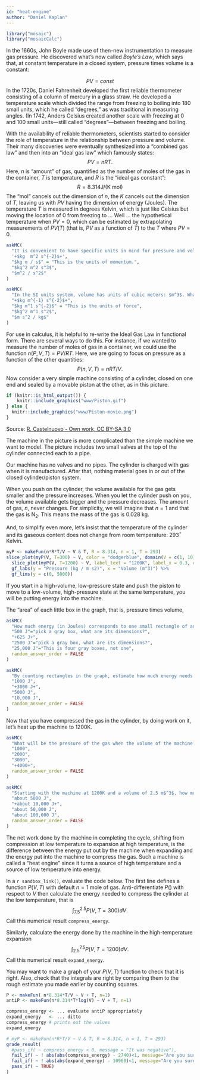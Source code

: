 ```yaml
---
id: "heat-engine"
author: "Daniel Kaplan"
---
```


```r
library("mosaic")
library("mosaicCalc")
```

In the 1660s, John Boyle made use of then-new instrumentation to measure gas pressure. He discovered what's now called *Boyle's Law*, which says that, at constant temperature in a closed system, pressure times volume is a constant:

$$PV = const$$ 
In the 1720s, Daniel Fahrenheit developed the first reliable thermometer consisting of a column of mercury in a glass straw. He developed a temperature scale which divided the range from freezing to boiling into 180 small units, which he called "degrees," as was traditional in measuring angles. (In 1742, Anders Celsius created another scale with freezing at 0 and 100 small units---still called "degrees"---between freezing and boiling.

With the availability of reliable thermometers, scientists started to consider the role of temperature in the relationship between pressure and volume. Their many discoveries were eventually synthesized into a "combined gas law" and then into an "ideal gas law" which famously states:
$$PV = nRT .$$
Here, $n$ is "amount" of gas, quantified as the number of moles of the gas in the container, $T$ is temperature, and $R$ is the "ideal gas constant":
$$R = 8.314  \text{J}/(\text{K}\ \text{mol})$$
The "mol" cancels out the dimension of $n$, the $K$ cancels out the dimension of $T$, leaving us with $PV$ having the dimension of energy (Joules). The temperature $T$ is measured in degrees Kelvin, which is just like Celsius but moving the location of 0 from freezing to ... Well ... the hypothetical temperature when $PV=0$, which can be estimated by extrapolating measurements of $PV(T)$ (that is, $PV$ as a function of $T$) to the $T$ where $PV = 0$. 

```r
askMC(
  "It is convenient to have specific units in mind for pressure and volume. Since $P V$ gives energy, let's arrange $P$ and $V$ to have units such that when multiplied the result is Joules. What is the expression of the dimension Joule in terms of the SI system, that is, time in seconds, length in meters, and mass in kg? Hint: use the above paragraph and knowing that the units for energy are consistent for potential, kinetic, or other types of energy.",
  '+$kg  m^2 s^{-2}$+',
  "$kg m / s$" = "This is the units of momentum.",
  "$kg^2 m^2 s^3$",
  "$m^2 / s^2$"
)
```

```r
askMC(
  "In the SI units system, volume has units of cubic meters: $m^3$. What are the SI units for pressure in terms of kg, m, and s? The units of your answer to this question times the units for pressure should be equivilent to your answer from the previous question.",
  "+$kg m^{-1} s^{-2}$+",
  "$kg m^1 s^{-2}$" = "This is the units of force",
  "$kg^2 m^1 s^2$",
  "$m s^2 / kg$" 
)
```



For use in calculus, it is helpful to re-write the Ideal Gas Law in functional form. There are several ways to do this. For instance, if we wanted to measure the number of moles of gas in a container, we could use the function $n(P, V, T) = PV/RT$. Here, we are going to focus on pressure as a function of the other quantities:
$$P(n, V, T) = nRT/V.$$
Now consider a very simple machine consisting of a cylinder, closed on one end and sealed by a movable piston at the other, as in this picture.

```r
if (knitr::is_html_output()) {
    knitr::include_graphics("www/Piston.gif")
} else {
  knitr::include_graphics("www/Piston-movie.png")
}
```

Source: [R. Castelnuovo - Own work, CC BY-SA 3.0](https://commons.wikimedia.org/w/index.php?curid=375503)

The machine in the picture is more complicated than the simple machine we want to model. The picture includes two small valves at the top of the cylinder connected each to a pipe.

Our machine has no valves and no pipes. The cylinder is charged with gas when it is manufactured. After that, nothing material goes in or out of the closed cylinder/piston system.

When you push on the cylinder, the volume available for the gas gets smaller and the pressure increases. When you let the cylinder push on you, the volume available gets bigger and the pressure decreases. The amount of gas, $n$, never changes. For simplicity, we will imagine that $n=1$ and that the gas is N$_2$. This means the mass of the gas is 0.028 kg.

And, to simplify even more, let's insist that the temperature of the cylinder and its gaseous content does not change from room temperature: 293$^\circ$ Kelvin.

```r
myP <- makeFun(n*R*T/V ~ V & T, R = 8.314, n = 1, T = 293)
slice_plot(myP(V, T=300) ~ V, color = "dodgerblue", domain(V = c(1, 10)), label_text = "300 K") %>%
  slice_plot(myP(V, T=1200) ~ V, label_text = "1200K", label_x = 0.3, color = "orange") %>%
  gf_labs(y = "Pressure (kg / m s2)", x = "Volume (m^3)") %>%
  gf_lims(y = c(0, 5000))
```

If you start in a high-volume, low-pressure state and push the piston to move to a low-volume, high-pressure state at the same temperature, you will be putting energy into the machine.

The "area" of each little box in the graph, that is, pressure times volume, 

```r
askMC(
  "How much energy (in Joules) corresponds to one small rectangle of area in the graph?",
  "500 J"="pick a gray box, what are its dimensions?",
  "+625 J+",
  "2500 J"="pick a gray box, what are its dimensions?",
  "25,000 J"="This is four gray boxes, not one",
  random_answer_order = FALSE
)
```

```r
askMC(
  "By counting rectangles in the graph, estimate how much energy needs to be put into the machine when the  volume changes from 7.5 m$^3$ to 2.5 m$^3$ at a temperature of 300 K?",
  "1000 J",
  "+3000 J+",
  "5000 J",
  "10,000 J",
  random_answer_order = FALSE
)
```

Now that you have compressed the gas in the cylinder, by doing work on it, let's heat up the machine to 1200K.

```r
askMC(
  "What will be the pressure of the gas when the volume of the machine is 2.5 m$^3$ at temperature 1200 K? (The units will be kg m$^{-1} $s^{-2}$)",
  "1000",
  "2000",
  "3000", 
  "+4000+",
  random_answer_order = FALSE
)
```

```r
askMC(
  "Starting with the machine at 1200K and a volume of 2.5 m$^3$, how much energy will the machine transfer to you when it expands to 7.5 m$^3$? Estimate this by counting squares in the graph.",
  "about 5000 J",
  "+about 10,000 J+",
  "about 50,000 J",
  "about 100,000 J",
  random_answer_order = FALSE
)
```

The net work done by the machine in completing the cycle, shifting from compression at low temperature to expansion at high temperature, is the difference between the energy put out by the machine when expanding and the energy put into the machine to compress the gas. Such a machine is called a "heat engine" since it turns a source of high temperature and a source of low temperature into energy.

In a `r sandbox_link()`, evaluate the code below. The first line defines a function $P(V, T)$ with default $n=1$ mole of gas. Anti-differentiate $P()$ with respect to $V$ then calculate the energy needed to compress the cylinder at the low temperature, that is $$\int_{7.5}^{2.5} P(V, T=300) dV .$$ Call this numerical result `compress_energy`. 

Similarly, calculate the energy done by the machine in the high-temperature expansion $$\int_{2.5}^{7.5} P(V, T=1200) dV .$$ Call this numerical result `expand_energy`. 

You may want to make a graph of your $P(V, T)$ function to check that it is right. Also, check that the integrals are right by comparing them to the rough estimate you made earlier by counting squares.

```r
P <- makeFun( n*8.314*T/V ~ V + T, n=1)
antiP <- makeFun(n*8.314*T*log(V) ~ V + T, n=1)

compress_energy <- ... evaluate antiP appropriately
expand_energy   <- ... ditto
compress_energy # prints out the values 
expand_energy
```

```r
# myP <- makeFun(n*R*T/V ~ V & T, R = 8.314, n = 1, T = 293)
grade_result(
  #pass_if( ~ compress_energy < 0, message = "It was negative"),
  fail_if( ~ ! abs(abs(compress_energy) - 2740)<1, message="Are you sure you set the temperature to 300K and integrated from V = 7.5 to 2.5?"),
  fail_if( ~ ! abs(abs(expand_energy) - 10960)<1, message="Are you sure you set the temperature to 1200K and integrated from V = 2.5 to 7.5?"),
  pass_if( ~ TRUE)
)
```
